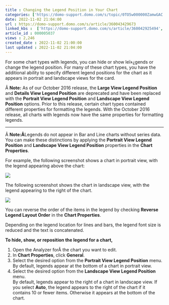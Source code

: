 ```yaml
---
title : Changing the Legend Position in Your Chart
categories: ['https://domo-support.domo.com/s/topic/0TO5w000000ZamwGAC']
date: 2022-11-02 21:04:00
url : https://domo-support.domo.com/s/article/360043429673
linked_kbs :  ['https://domo-support.domo.com/s/article/360042925494', 'https://domo-support.domo.com/s/knowledge-base', 'https://domo-support.domo.com/s/article/360043429953', 'https://domo-support.domo.com/s/article/360043429933', 'https://domo-support.domo.com/s/article/360043429693', 'https://domo-support.domo.com/s/topic/0TO5w000000ZamwGAC', 'https://domo-support.domo.com/s/article/360043429673', 'https://domo-support.domo.com/s/article/360043429913']
article_id : 000005037
views : 2,246
created_date : 2022-11-02 21:00:00
last updated : 2022-11-02 21:04:00
---
```




For some chart types with legends, you can hide or show leï»¿gends or change the legend position. For many of these chart types, you have the additional ability to specify different legend positions for the chart as it appears in portrait and landscape views for the card.


Â
**Note:** As of our October 2016 release, the **Large View Legend Position** and **Details View Legend Position** are deprecated and have been replaced with the **Portrait View Legend Position** and **Landscape View Legend Position** options. Prior to this release, certain chart types contained different properties for formatting the legends. With the October 2016 release, all charts with legends now have the same properties for formatting legends.


---


Â
**Note:Â**Legends do not appear in Bar and Line charts without series data.
You can make these distinctions by applying the **Portrait View Legend Position** and **Landscape View Legend Position** properties in the **Chart Properties**.


For example, the following screenshot shows a chart in portrait view, with the legend appearing above the chart:


![](0.png)


The following screenshot shows the chart in landscape view, with the legend appearing to the right of the chart.


![](1.png)


You can reverse the order of the items in the legend by checking **Reverse Legend Layout Order** in the **Chart Properties**.


Depending on the legend location for lines and bars, the legend font size is reduced and the text is concatenated.


**To hide, show, or reposition the legend for a chart,**


1. Open the Analyzer forÂ the chart you want to edit.
2. In **Chart Properties**, click **General**.
3. Select the desired option from the **Portrait View Legend Position** menu.  
 By default, legends appear at the bottom of a chart in portrait view.
4. Select the desired option from the **Landscape View Legend Position** menu.  
 By default, legends appear to the right of a chart in landscape view. If you select **Auto**, the legend appears to the right of the chart if it contains 10 or fewer items. Otherwise it appears at the bottom of the chart.